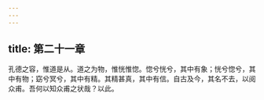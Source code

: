 ```yaml
---
---
---
```

title: 第二十一章
---







孔德之容，惟道是从。道之为物，惟恍惟惚。惚兮恍兮，其中有象；恍兮惚兮，其中有物；窈兮冥兮，其中有精。其精甚真，其中有信。自古及今，其名不去，以阅众甫。吾何以知众甫之状哉？以此。